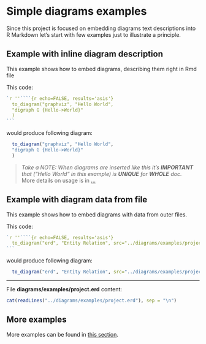 # Simple diagrams examples

Since this project is focused on embedding diagrams text descriptions into R Markdown
let's start with few examples just to illustrate a principle.

## Example with inline diagram description

This example shows how to embed diagrams, describing them right in Rmd file

This code:

````R
`r ''````{r echo=FALSE, results='asis'}
  to_diagram("graphviz", "Hello World",
  "digraph G {Hello->World}"
  )
```
````

would produce following diagram:

```r
  to_diagram("graphviz", "Hello World",
  "digraph G {Hello->World}"
  )
```

> *Take a NOTE: When diagrams are inserted like this it's **IMPORTANT** that <Drawing name>
> ("Hello World" in this example) is **UNIQUE** for **WHOLE** doc.*\
> More details on usage is in [...](TODO:)

\newpage

## Example with diagram data from file

This example shows how to embed diagrams with data from outer files.

This code:

`````R
`r ''````{r echo=FALSE, results='asis'}
  to_diagram("erd", "Entity Relation", src="../diagrams/examples/project.erd")
```
`````

would produce following diagram:

``` r
  to_diagram("erd", "Entity Relation", src="../diagrams/examples/project.erd")
```

---

File **diagrams/examples/project.erd** content:
```r
cat(readLines("../diagrams/examples/project.erd"), sep = "\n")
```

## More examples

More examples can be found in [this section](#examplesKroki).

